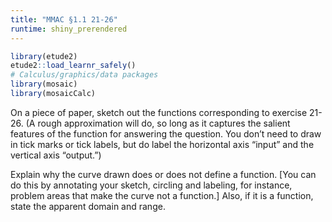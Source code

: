 ```yaml
---
title: "MMAC §1.1 21-26"
runtime: shiny_prerendered
---
```


```r
library(etude2)
etude2::load_learnr_safely()
# Calculus/graphics/data packages
library(mosaic)
library(mosaicCalc)
```


On a piece of paper, sketch out the functions corresponding to exercise 21-26. (A rough approximation  will do, so long as it captures the salient features of the function for answering the question. You don't need to draw in tick marks or tick labels, but  do label the horizontal axis "input" and the vertical axis "output.")

Explain why the curve drawn does or does not define a function. [You can do this by annotating your sketch, circling and labeling, for instance, problem areas that make the curve not a function.] Also, if it is a function, state the apparent domain and range.
